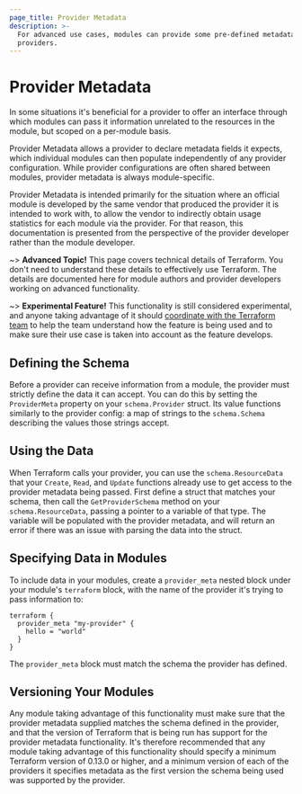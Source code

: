 ```yaml
---
page_title: Provider Metadata
description: >-
  For advanced use cases, modules can provide some pre-defined metadata for
  providers.
---
```


# Provider Metadata

In some situations it's beneficial for a provider to offer an interface
through which modules can pass it information unrelated to the resources
in the module, but scoped on a per-module basis.

Provider Metadata allows a provider to declare metadata fields it expects,
which individual modules can then populate independently of any provider
configuration. While provider configurations are often shared between modules,
provider metadata is always module-specific.

Provider Metadata is intended primarily for the situation where an official
module is developed by the same vendor that produced the provider it is
intended to work with, to allow the vendor to indirectly obtain usage
statistics for each module via the provider. For that reason, this
documentation is presented from the perspective of the provider developer
rather than the module developer.

~> **Advanced Topic!** This page covers technical details
of Terraform. You don't need to understand these details to
effectively use Terraform. The details are documented here for
module authors and provider developers working on advanced
functionality.

~> **Experimental Feature!** This functionality is still considered
experimental, and anyone taking advantage of it should [coordinate
with the Terraform team](https://github.com/hashicorp/terraform/issues/new)
to help the team understand how the feature is being used and to make
sure their use case is taken into account as the feature develops.

## Defining the Schema

Before a provider can receive information from a module, the provider
must strictly define the data it can accept. You can do this by setting
the `ProviderMeta` property on your `schema.Provider` struct. Its value
functions similarly to the provider config: a map of strings to the
`schema.Schema` describing the values those strings accept.

## Using the Data

When Terraform calls your provider, you can use the `schema.ResourceData`
that your `Create`, `Read`, and `Update` functions already use to get
access to the provider metadata being passed. First define a struct
that matches your schema, then call the `GetProviderSchema` method on
your `schema.ResourceData`, passing a pointer to a variable of that type.
The variable will be populated with the provider metadata, and will return
an error if there was an issue with parsing the data into the struct.

## Specifying Data in Modules

To include data in your modules, create a `provider_meta` nested block under
your module's `terraform` block, with the name of the provider it's trying
to pass information to:

```hcl
terraform {
  provider_meta "my-provider" {
    hello = "world"
  }
}
```

The `provider_meta` block must match the schema the provider has defined.

## Versioning Your Modules

Any module taking advantage of this functionality must make sure that the
provider metadata supplied matches the schema defined in the provider, and
that the version of Terraform that is being run has support for the provider
metadata functionality. It's therefore recommended that any module taking
advantage of this functionality should specify a minimum Terraform version of
0.13.0 or higher, and a minimum version of each of the providers it specifies
metadata as the first version the schema being used was supported by the
provider.
